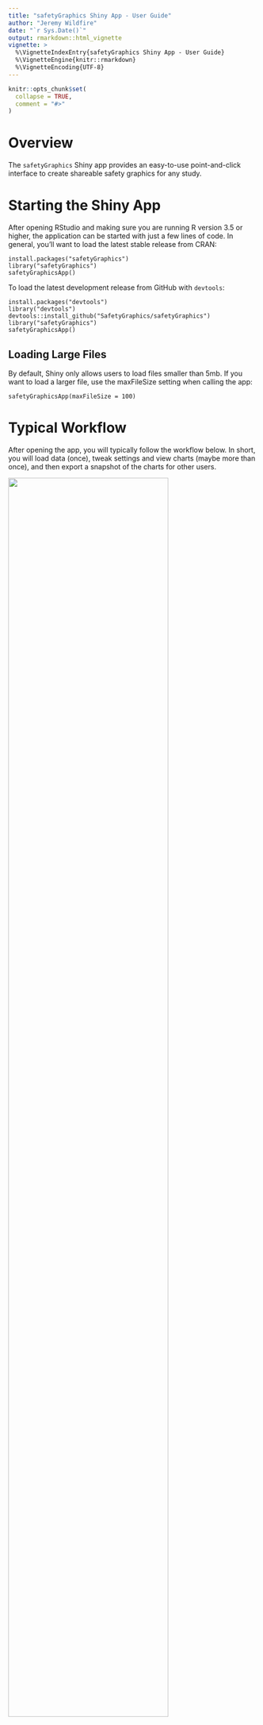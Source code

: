 ```yaml
---
title: "safetyGraphics Shiny App - User Guide"
author: "Jeremy Wildfire"
date: "`r Sys.Date()`"
output: rmarkdown::html_vignette
vignette: >
  %\VignetteIndexEntry{safetyGraphics Shiny App - User Guide}
  %\VignetteEngine{knitr::rmarkdown}
  %\VignetteEncoding{UTF-8}
---
```


```r
knitr::opts_chunk$set(
  collapse = TRUE,
  comment = "#>"
)
```

# Overview

The `safetyGraphics` Shiny app provides an easy-to-use point-and-click interface to create shareable safety graphics for any study.

# Starting the Shiny App

After opening RStudio and making sure you are running R version 3.5 or higher, the application can be started with just a few lines of code. In general, you'll want to load the latest stable release from CRAN:

```
install.packages("safetyGraphics")
library("safetyGraphics")
safetyGraphicsApp()
```

To load the latest development release from GitHub with `devtools`:

```
install.packages("devtools")
library("devtools")
devtools::install_github("SafetyGraphics/safetyGraphics")
library("safetyGraphics")
safetyGraphicsApp()
```

## Loading Large Files

By default, Shiny only allows users to load files smaller than 5mb. If you want to load a larger file, use the maxFileSize setting when calling the app:

```
safetyGraphicsApp(maxFileSize = 100)
```

# Typical Workflow

After opening the app, you will typically follow the workflow below. In short, you will load data (once), tweak settings and view charts (maybe more than once), and then export a snapshot of the charts for other users.

<img src="https://user-images.githubusercontent.com/3680095/51403731-f4b14700-1b16-11e9-9d5a-fb31df48bb87.png" width="80%" >

This workflow lines up with the items in the toolbar for the App.

<img src="https://user-images.githubusercontent.com/26064686/58193918-276c7700-7c92-11e9-80c9-f2eb77ba5d7c.png"  width="90%">

More information about each step in the process is shown below.

## Load Data

When you open the app, you are taken to the Home Tab which contains some general information about the app and links to helpful documentation. Click on the Data Tab and you should see the "Data Upload" and "Data Preview" panels. The preview for the pre-loaded "Example data" dataset is shown by default.

<img src="https://user-images.githubusercontent.com/26064686/58193832-f4c27e80-7c91-11e9-918f-2fed9e034183.png"  width="90%">

To load your own data, simply click the browse button and select a `.csv` or `.sas7bdat` data set. Once the file is loaded, select it in the list at the bottom of the "Data Upload Panel". Once selected, the "Data Preview" panel will update automatically (along with the Settings, Charts, and Reports tabs).

The charts in the safetyGraphics app are specifically designed for clinical trial safety monitoring, and require laboratory datasets that contain one row per participant per time point per measure. Data mappings for two common [CDISC](https://www.cdisc.org/) data standards - [SDTM](https://www.cdisc.org/standards/foundational/sdtm) and [ADaM](https://www.cdisc.org/standards/foundational/adam) - are pre-loaded in the application. As described below, the app can automatically generate charts for data sets using these standards; other data sets require some user configuration.  

## Update Settings

After loading your data, navigate to the Settings tab to customize the behavior of the charts. This tab includes a Charts panel for selecting the charts you want to visualize and other panels for different types of chart settings. For example, the "Data Mappings" panel (shown below for the "Example Data" ADaM data set) can be used to specify the column that contains the unique subject ID, and on the more general "Appearance Settings" panel, there is an option to specify a warning message to be displayed when the chart loads. You can hover the mouse over any setting label to get more details. The small numbers to the right of the settings labels indicate the number of charts that use the relevant setting. Mousing over them presents a list of these charts.

<img src="https://user-images.githubusercontent.com/26064686/58194007-600c5080-7c92-11e9-9312-822d3be787ef.png"  width="90%">

When possible, items on the settings tab are pre-populated based on the data standard of the selected data set. If a SAS data set with labels is provided, the relevant column labels will appear within brackets [] next to their variable names. You can see this in the Data Mappings screenshot above. See the Case Studies below for more details regarding working with non-standard data and adding customizations to the charts.

## View Chart

Once the settings configuration is complete, click on the Charts tab to view a drop-down of the available charts. A green check will display by charts that are ready to be visualized and a red X will indicate that settings need to be changed in order to render the chart. Simply click one of the options to view it. The chart tab updates automatically when settings are changed or new data is loaded.
More details about chart functionality will be documented in separate vignettes.  

<img src="https://user-images.githubusercontent.com/26064686/58194187-da3cd500-7c92-11e9-8067-76df1987e256.png"  width="90%">

## Export Results

Navigate to the Reports tab to choose reports for export and click the "Export Chart(s)" button at the bottom to create a standalone copy of the charts using the current configuration. The export functionality combines the data, code, and settings for the charts in to a single file. In addition to the charts themselves, the export includes a summary of the tool, and code to recreate the customized charts in R.

<img src="https://user-images.githubusercontent.com/26064686/58194279-1a9c5300-7c93-11e9-8347-b0b0f33be05b.png"  width="90%">

# Case Study #1 - Mapping Non-Standard data

## Overview

When a new data file is loaded, the app will detect whether the dataset is formatted according to ADaM or SDTM data standards.  If the uploaded dataset matches one of these standards, the settings tab will be pre-populated accordingly, and little or no custom user customization will be needed to generate a basic chart. However, no data standard is strictly required; the app also works with data in other formats. The specific data columns required varies between charts. For example, the only firm data requirements for the Hepatic Explorer chart are:

- The data must have one record per participant per timepoint per lab test. That is, the data should be long, not wide.
- The data must have columns for:
    - Unique Subject Identifier (ID Column)
    - Name of Measure or Test (Measure Column)
    - Numeric finding or result (Value Column)
    - Numeric upper limit of normal for the test
    - Numeric lower limit of normal for the test
    - Numeric study day
- The following values must be present in the column corresponding to Measure or Test:
    - Aminotransferase, alanine (ALT)
    - Aminotransferase, aspartate (AST)
    - Alkaline phosphatase (ALP)
    - Total Bilirubin

The app also supports data sets that partially match the pre-loaded data standards. The step-by-step instructions below outline how to create a chart for one such data set.

## Step-by-step

### 1. Open the App

Paste the following code into RStudio:

```
#Code to initialize shiny application
install.packages("safetyGraphics")
library("safetyGraphics")
safetyGraphicsApp()
```

### 2. Load Data

Use the "Browse.." button on the data upload section of the data tab to load a non-standard data set. We'll use the `.csv` saved [here](https://github.com/SafetyGraphics/safetyGraphics/tree/master/inst/safetyGraphics_app/tests/partialSDTM.csv), but the process is similar for other data sets. Notice that once the data is loaded, the app will detect whether the data matches one of those pre-loaded standards, and a note is added to indicate whether a match is found. Our sample data is a partial match for the SDTM standard. Once you select the newly loaded data set, the app should look like the screen capture below. Click on the Charts tab and note the red X's in the drop-down indicating that user customization is needed.

<img src="https://user-images.githubusercontent.com/26064686/58194590-f2f9ba80-7c93-11e9-8e1f-bb71f79dbe91.png"  width="90%">

### 3. Select Columns

Next, click the "Settings" tab in the nav bar at the top of the page. The page should look something like this:

<img src="https://user-images.githubusercontent.com/26064686/58195352-b9c24a00-7c95-11e9-8c75-e2ee30821ff3.png"  width="90%">

Behind the scenes, a validation process is run to check if the selected settings match up with the selected data set to create a valid chart. Green (for valid) and red (for invalid) status messages are shown after each label in the Settings tab - you can hover the mouse over the status to get more details.

As you can see, we've got several invalid settings with red status messages. We now need to go through and update each invalid setting and turn its status icon into a green check. Once all of the individual settings are valid, the red Xs in the Charts drop-down will turn to green checks, and the chart will be created. Let's hover over the red X by the Measure Column Setting to see the detailed description of the failed check:

<img src="https://user-images.githubusercontent.com/26064686/58195501-17ef2d00-7c96-11e9-8550-92f63593962b.png" width="90%">

As you might've guessed from the empty select box, the check failed because no value is specified for the setting. Choosing the measure column is simple. Click the select box to see pre-populated options corresponding to the columns in the data.

<img src="https://user-images.githubusercontent.com/26064686/58195765-b7142480-7c96-11e9-95ea-7848314fe6a3.png" width="60%">

Now select ID for the ID column, LBTEST for the Measure Column,  and LBDY for the Study Day Column option. Your setting page should look something like this:

<img src="https://user-images.githubusercontent.com/26064686/58195966-37d32080-7c97-11e9-9081-dedf36556052.png" width="90%">

Now we need to fill in the 4 inputs beneath Measure Column. You may have noticed that there were no options available for these inputs when the page loaded. This is because these options are field level data that depend on the Measure Column option. Once you selected a Measure Column, the options for these inputs were populated using the unique values found in that data column. To fill them in, just type the first few letters of the lab measure in the text box. For example, type "Alan" for the Alanine Aminotransferase value input and select the correct option.

<img src="https://user-images.githubusercontent.com/26064686/58196481-656c9980-7c98-11e9-8817-04443b82f6b8.png" width="60%">

Repeat the process for the other 3 "value" inputs and viola, the red X changes to a green check, and the Hepatic Explorer chart is ready.

<img src="https://user-images.githubusercontent.com/26064686/58196573-93ea7480-7c98-11e9-8d49-36fb1de03501.png" width="90%">

### 4. View Chart

Now that we've got the data mapping complete, just select "Hepatic Explorer" from the Chart tab drop-down.

<img src="https://user-images.githubusercontent.com/3680095/51569449-3f9dc800-1e51-11e9-8594-6262358ac79f.png" width="80%">

The chart has lots of useful interactive features built in, but we'll cover those in a separate vignette.

### 5. Export Chart

To export the chart, click the Reports Tab, make sure that the Hepatic Explorer has a check by it, and click the "Export Chart(s)" button. Your chart, along with the other valid charts, will be saved in an `.html` file and downloaded to your machine.

Open the downloaded file in a new tab in your browser and you'll see tabs for each of the charts and an "Info" tab. The Hepatic Explorer tab will be identical to the chart shown above, with all of your customizations intact. The "Info" tab, shown below, has a brief description of the safetyGraphics package and source code that you can use to recreate the charts in R.

<img src="https://user-images.githubusercontent.com/26064686/58196926-4c181d00-7c99-11e9-940d-e264081694a8.png" width="90%">

The html file contains all of the data and code for the charts and is easy to share. Just send the file to the person you're sharing with, and tell them to open it in their web browser (just double-click the file) - they don't even need R.

## Summary

This case study shows how to create a shareable chart created using custom settings in just a few clicks. Continue reading to find out how to add customizations to your chart.

# Case Study #2 - Adding Customizations

## Overview

Only the most basic settings used by the `safetyGraphics` displays are populated by default, but users can also add a wide variety of additional customization. We'll walk through a few common customizations for the Hepatic Explorer chart in this case study including:

- Adding grouping variables
- Adding filter variables
- Defining which rows should be included in the analyses using the Analysis Flag options
- Defining the baseline measurement using the Baseline options

## Step-by-Step

### 1. Open the App

Just paste this code in to RStudio:

```
#Code to initialize shiny application
install.packages("safetyGraphics")
library("safetyGraphics")
safetyGraphicsApp()
```

We'll use the pre-loaded example data for this case study, so there is no need to load your own data file.

### 2. Add Filters and Groups

The `SafetyGraphics` Hepatic Explorer chart offers native support for data-driven groups and filtering. Any data column can be used to add filter and grouping controls to the chart. One common use case is to add grouping by treatment arm and filtering by site, race and sex. All of this can be done with just a few clicks. As you might have guessed, you just update the "Filter columns" and "Group columns" inputs as shown:

<img src="https://user-images.githubusercontent.com/26064686/58197132-9d281100-7c99-11e9-8608-49ce299e0013.png" width="45%">

Select "Hepatic Explorer" from the Charts drop-down tab to see the following chart (with orange boxes added around the newly created filters and groups for emphasis):

<img src="https://user-images.githubusercontent.com/26064686/58197282-ea0be780-7c99-11e9-8304-682533dccc93.png" width="90%">

A word of warning - both grouping and filtering work best using categorical variables with a relatively small number of groups (less than 10 or so). With that said, there is no official limit on the number of unique values to include in a group or filter, so if you followed the example above but chose "AGE" (with over a dozen unique integer values) instead of "AGEGR1" (with 3 categorical levels), you might not love the functionality in the chart. Fortunately, it's easy to go back and update the chart to use the categorized variable instead - just go back to the settings tab and update the corresponding setting.

### 3. Flag Rows of Special Interest

You can also use the settings page to identify important values in the data. For the Hepatic Explorer chart, you can flag baseline values (using the "Baseline column" and "Baseline values" inputs) and values included in the analysis population (using "Analysis Flag column" and "Analysis Flag values" inputs). In both cases, you need to choose the "column" first, and then choose 1 or more corresponding "values".  Here are some suggested settings using our sample data:

<img src="https://user-images.githubusercontent.com/26064686/58197404-2dfeec80-7c9a-11e9-8ddf-62bc0af6577b.png" width="70%">

In the Hepatic Explorer chart, adding a baseline flag enables the users to view a baseline-adjusted version of the chart. Click the chart tab, and then change the "Display Type" control to "Baseline Adjusted (mDish)".

<img src="https://user-images.githubusercontent.com/26064686/58197487-60104e80-7c9a-11e9-8139-6e9f3d709162.png" width="90%">

We're following ADaM conventions and using "flag" columns ending in "FL" and "Y" values for the configuration here, but any column/value combination is allowed. For example, you could use study day 0 to define baseline by setting baseline column to "ADY" and baseline value to "0".

### Summary

This case study shows how to add some basic customizations to your Hepatic Explorer chart with a few clicks in the shiny application. Note that not all customizations are available in the shiny app. You can access more granular settings by looking at the documentation for the underlying [hep-explorer github repo](https://github.com/SafetyGraphics/hep-explorer) javascript library.  
